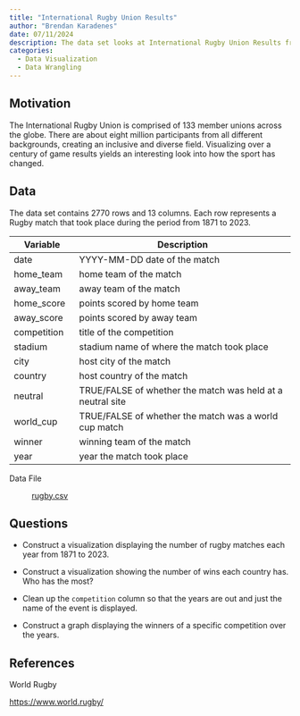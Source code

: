 ```yaml
---
title: "International Rugby Union Results"
author: "Brendan Karadenes"
date: 07/11/2024
description: The data set looks at International Rugby Union Results from 1871 to 2023.
categories:
  - Data Visualization
  - Data Wrangling
---
```


## Motivation

The International Rugby Union is comprised of 133 member unions across the globe. There are about eight million participants from all different backgrounds, creating an inclusive and diverse field. Visualizing over a century of game results yields an interesting look into how the sport has changed.

## Data

The data set contains 2770 rows and 13 columns. Each row represents a Rugby match that took place during the period from 1871 to 2023.

| Variable       | Description                                                              |
|-----------------|-------------------------------------------------------|
| date      | YYYY-MM-DD date of the match                                                  |
| home_team  | home team of the match                         |
| away_team   | away team of the match                          |
| home_score |  points scored by home team |
| away_score           | points scored by away team                                                           |
| competition         | title of the competition                                                         |
| stadium           | stadium name of where the match took place                                       |
| city     | host city of the match                                                     |
| country      | host country of the match                                             |
| neutral     | TRUE/FALSE of whether the match was held at a neutral site             |
| world_cup     | TRUE/FALSE of whether the match was a world cup match        |
| winner      | winning team of the match                                                  |
| year  | year the match took place                                           |

Data File

:   [rugby.csv](../data/rugby.csv)

## Questions

- Construct a visualization displaying the number of rugby matches each year from 1871 to 2023.

- Construct a visualization showing the number of wins each country has. Who has the most?

- Clean up the `competition` column so that the years are out and just the name of the event is displayed.

- Construct a graph displaying the winners of a specific competition over the years.

## References

World Rugby

<https://www.world.rugby/>



